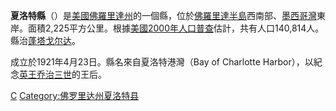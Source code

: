 {{Unreferenced|time=2019-02-01T07:29:37+00:00}}
{{Otheruses|夏洛特縣|subject=美國佛羅里達州的一個縣|other=同名的縣}}
{{Infobox U.S. County 
|county= 夏洛特縣
|state= 佛羅里達州
|en county= Charlotte County
|en state=Florida
|seal=Seal of Charlotte County, Florida.png
|map= Map of Florida highlighting Charlotte County.svg
|map size=250
|founded= 1921年4月23日
|seat=[[蓬塔戈尔达_(佛罗里达州)|蓬塔戈尔达]]
|area=2222 [[square_kilometre|km²]] (858 [[square_mile|mi²]])
|area water=461 km² (178 mi²)
|area percentage=20.7%
|census yr=2015
|pop=173,115
|density=91
|web = 	www.charlottecountyfl.gov|
|}}
'''夏洛特縣'''（{{lang-en|Charlotte County}}）是[[美國|美國]][[佛羅里達州|佛羅里達州]]的一個縣，位於[[佛羅里達半島|佛羅里達半島]]西南部、[[墨西哥灣|墨西哥灣]]東岸。面積2,225平方公里。根據[[美國2000年人口普查|美國2000年人口普查]]估計，共有人口140,814人。縣治[[蓬塔戈尔达_(佛罗里达州)|蓬塔戈尔达]]。

成立於1921年4月23日。縣名來自夏洛特港灣（Bay of Charlotte Harbor），以紀念[[英國君主列表|英王]][[乔治三世|乔治三世]]的王后。

{{夏洛特縣 (佛羅里達州)}}
{{Florida}}
{{Florida-stub}}

[[Category:佛羅里達州行政區劃|C]]
[[Category:佛罗里达州夏洛特县|Category:佛罗里达州夏洛特县]]